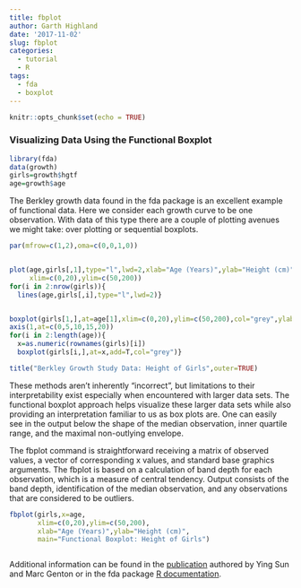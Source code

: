 ```yaml
---
title: fbplot
author: Garth Highland
date: '2017-11-02'
slug: fbplot
categories:
  - tutorial
  - R
tags:
  - fda
  - boxplot
---
```


```r
knitr::opts_chunk$set(echo = TRUE)
```

### Visualizing Data Using the Functional Boxplot


```r
library(fda)
data(growth)
girls=growth$hgtf
age=growth$age

```

The Berkley growth data found in the fda package is an excellent example of functional data.  Here we consider each growth curve to be one observation.  With data of this type there are a couple of plotting avenues we might take: over plotting or sequential boxplots.  

```r

par(mfrow=c(1,2),oma=c(0,0,1,0))


plot(age,girls[,1],type="l",lwd=2,xlab="Age (Years)",ylab="Height (cm)",
     xlim=c(0,20),ylim=c(50,200))
for(i in 2:nrow(girls)){ 
  lines(age,girls[,i],type="l",lwd=2)}


boxplot(girls[1,],at=age[1],xlim=c(0,20),ylim=c(50,200),col="grey",ylab="Height (cm)",xlab="Age (Years)")
axis(1,at=c(0,5,10,15,20))
for(i in 2:length(age)){
  x=as.numeric(rownames(girls)[i])
  boxplot(girls[i,],at=x,add=T,col="grey")}

title("Berkley Growth Study Data: Height of Girls",outer=TRUE)

```


These methods aren't inherently "incorrect", but limitations to their interpretability exist especially when encountered with larger data sets.   The functional boxplot approach helps visualize these larger data sets while also providing an interpretation familiar to us as box plots are.  One can easily see in the output below the shape of the median observation, inner quartile range, and the maximal non-outlying envelope.  



The fbplot command is straightforward receiving a matrix of observed values, a vector of corresponding x values, and standard base graphics arguments.  The fbplot is based on a calculation of band depth for each observation, which is a measure of central tendency.  Output consists of the band depth, identification of the median observation, and any observations that are considered to be outliers.  



```r



fbplot(girls,x=age,
       xlim=c(0,20),ylim=c(50,200),
       xlab="Age (Years)",ylab="Height (cm)",
       main="Functional Boxplot: Height of Girls")



```


Additional information can be found in the [publication](https://stsda.kaust.edu.sa/Documents/2011.SG.JCGS.pdf) authored by Ying Sun and Marc Genton or in the fda package [R documentation](https://cran.r-project.org/web/packages/fda/fda.pdf).